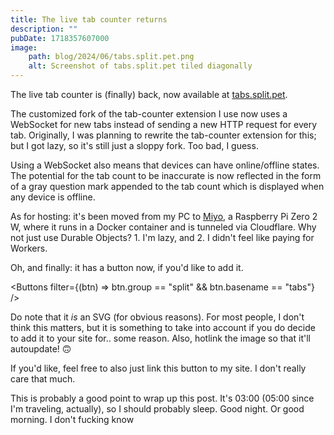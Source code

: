 ```yaml
---
title: The live tab counter returns
description: ""
pubDate: 1718357607000
image:
    path: blog/2024/06/tabs.split.pet.png
    alt: Screenshot of tabs.split.pet tiled diagonally
---
```


The live tab counter is (finally) back, now available at [tabs.split.pet](https://tabs.split.pet).

The customized fork of the tab-counter extension I use now uses a WebSocket for new tabs instead of sending a new HTTP request for every tab. Originally, I was planning to rewrite the tab-counter extension for this; but I got lazy, so it's still just a sloppy fork. Too bad, I guess.

Using a WebSocket also means that devices can have online/offline states. The potential for the tab count to be inaccurate is now reflected in the form of a gray question mark appended to the tab count which is displayed when any device is offline.

As for hosting: it's been moved from my PC to [Miyo](/docs/split/setup), a Raspberry Pi Zero 2 W, where it runs in a Docker container and is tunneled via Cloudflare. Why not just use Durable Objects? 1. I'm lazy, and 2. I didn't feel like paying for Workers.

Oh, and finally: it has a button now, if you'd like to add it.

<Buttons filter={(btn) => btn.group == "split" && btn.basename == "tabs"} />
<BtnFx />

Do note that it _is_ an SVG (for obvious reasons). For most people, I don't think this matters, but it is something to take into account if you do decide to add it to your site for.. some reason.
Also, hotlink the image so that it'll autoupdate! 🙃

If you'd like, feel free to also just link this button to my site. I don't really care that much.

This is probably a good point to wrap up this post. It's 03:00 (05:00 since I'm traveling, actually), so I should probably sleep. Good night. Or good morning. I don't fucking know